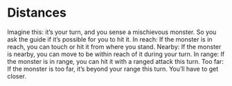 # Distances
Imagine this: it’s your turn, and you
sense a mischievous monster. So
you ask the guide if it’s possible for
you to hit it.
In reach: If the monster is in reach,
you can touch or hit it from where
you stand.
Nearby: If the monster is nearby,
you can move to be within reach of
it during your turn.
In range: If the monster is in range,
you can hit it with a ranged attack
this turn.
Too far: If the monster is too far, it’s
beyond your range this turn. You’ll
have to get closer.